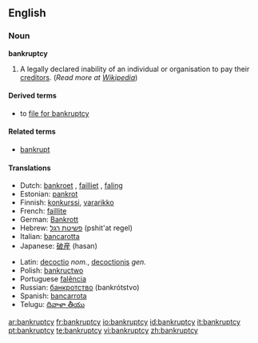 ==English==

===Noun===
'''bankruptcy'''

# A legally declared inability of an individual or organisation to pay their [[creditor]]s. (''Read more at [[w:bankruptcy|Wikipedia]]'')

====Derived terms====
*to [[file for bankruptcy]]

====Related terms====
*[[bankrupt]]

====Translations====
{{trans-top|fixme=Translation table header lacks gloss}}
*Dutch: [[bankroet]] {{n}}, [[failliet]] {{n}}, [[faling]] {{f}}
*Estonian: [[pankrot]]
*Finnish: [[konkurssi]], [[vararikko]]
*French: [[faillite]] {{f}}
*German: [[Bankrott]] {{m}}
*Hebrew: [[פשיטת רגל]] (pshit'at regel) {{f}}
*Italian: [[bancarotta]]
*Japanese: [[破産]] (hasan)
{{trans-mid}}
*Latin: [[decoctio]] ''nom.'', [[decoctionis]] ''gen.''
*Polish: [[bankructwo]] {{n}}
*Portuguese [[falência]] {{f}}
*Russian: [[банкротство]] (bankrótstvo) {{n}}
*Spanish: [[bancarrota]] {{f}}
*Telugu: [[దివాళా తీయు]]
{{trans-bottom}}

[[ar:bankruptcy]]
[[fr:bankruptcy]]
[[io:bankruptcy]]
[[id:bankruptcy]]
[[it:bankruptcy]]
[[pt:bankruptcy]]
[[te:bankruptcy]]
[[vi:bankruptcy]]
[[zh:bankruptcy]]